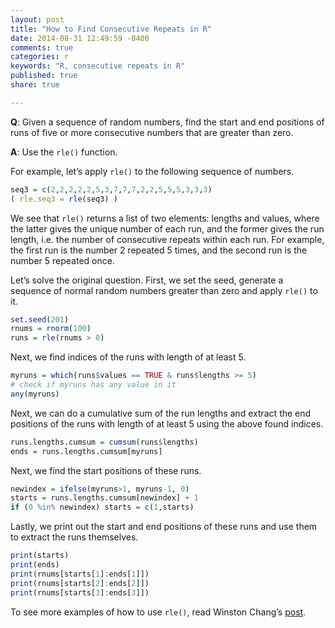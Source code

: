 ```yaml
---
layout: post
title: "How to Find Consecutive Repeats in R"
date: 2014-08-31 12:49:59 -0400
comments: true
categories: r
keywords: "R, consecutive repeats in R"
published: true
share: true

---
```


**Q**: Given a sequence of random numbers, find the start and end positions of runs of five or more consecutive numbers that are greater than zero.

**A**: Use the `rle()` function.

For example, let's apply `rle()` to the following sequence of numbers. 
```r
seq3 = c(2,2,2,2,2,5,3,7,7,7,2,2,5,5,5,3,3,3)
( rle.seq3 = rle(seq3) )
```

We see that `rle()` returns a list of two elements: lengths and values, where the latter gives the unique number of each run, and the former gives the run length, i.e. the number of consecutive repeats within each run. For example, the first run is the number 2 repeated 5 times, and the second run is the number 5 repeated once. 

Let's solve the original question. First, we set the seed, generate a sequence of normal random numbers greater than zero and apply `rle()` to it. 
```r
set.seed(201)
rnums = rnorm(100)
runs = rle(rnums > 0)
```

Next, we find indices of the runs with length of at least 5.
```r
myruns = which(runs$values == TRUE & runs$lengths >= 5)
# check if myruns has any value in it 
any(myruns) 
```

Next, we can do a cumulative sum of the run lengths and extract the end positions of the runs with length of at least 5 using the above found indices. 
```r
runs.lengths.cumsum = cumsum(runs$lengths)
ends = runs.lengths.cumsum[myruns]
```

Next, we find the start positions of these runs.
```r
newindex = ifelse(myruns>1, myruns-1, 0)
starts = runs.lengths.cumsum[newindex] + 1
if (0 %in% newindex) starts = c(1,starts)
```

Lastly, we print out the start and end positions of these runs and use them to extract the runs themselves.
```r
print(starts)
print(ends)
print(rnums[starts[1]:ends[1]])
print(rnums[starts[2]:ends[2]])
print(rnums[starts[3]:ends[3]])
```

To see more examples of how to use `rle()`, read Winston Chang's [post](http://www.cookbook-r.com/Manipulating_data/Finding_sequences_of_identical_values/).
